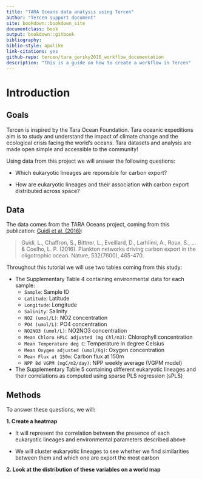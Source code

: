```yaml
---
title: "TARA Oceans data analysis using Tercen"
author: "Tercen support document"
site: bookdown::bookdown_site
documentclass: book
output: bookdown::gitbook
bibliography: 
biblio-style: apalike
link-citations: yes
github-repo: tercen/tara_gorsky2016_workflow_documentation
description: "This is a guide on how to create a workflow in Tercen"
---
```


# Introduction

## Goals {-}

Tercen is inspired by the Tara Ocean Foundation. Tara oceanic expeditions aim is to study and understand the impact of climate change and the ecological crisis facing the world's oceans. Tara datasets and analysis are made open simple and accessible to the community!

Using data from this project we will answer the following questions:

* Which eukaryotic lineages are reponsible for carbon export?

* How are eukaryotic lineages and their association with carbon export distributed across space?

## Data {-}

The data comes from the TARA Oceans project, coming from this publication: [Guidi et al. (2016)](https://www.ncbi.nlm.nih.gov/pmc/articles/PMC4851848/):

> Guidi, L., Chaffron, S., Bittner, L., Eveillard, D., Larhlimi, A., Roux, S., ... & Coelho, L. P. (2016). Plankton networks driving carbon export in the oligotrophic ocean. Nature, 532(7600), 465-470.

Throughout this tutorial we will use two tables coming from this study:

* The Supplementary Table 4 containing environmental data for each sample:
  + `Sample`:	Sample ID
  + `Latitude`:	Latitude 
  + `Longitude`:	Longitude
  + `Salinity`:	Salinity 
  + `NO2 (umol/L)`:	NO2 concentration
  + `PO4 (umol/L)`:	PO4 concentration
  + `NO2NO3 (umol/L)`:	NO2NO3 concentration
  + `Mean Chloro HPLC adjusted (mg Chl/m3)`:	Chlorophyll concentration
  + `Mean Temperature deg C`:	Temperature in degree Celsius
  + `Mean Oxygen adjusted (umol/Kg)`:	Oxygen concentration
  + `Mean Flux at 150m`:	Carbon flux at 150m
  + `NPP 8d VGPM (mgC/m2/day)`:	NPP weekly average (VGPM model)

* The Supplementary Table 5 containing different eukaryotic lineages and their correlations as computed using sparse PLS regression (sPLS)



## Methods {-}

To answer these questions, we will:

**1. Create a heatmap**

  + It will represent the correlation between the presence of each eukaryotic lineages and environmental parameters described above
  
  + We will cluster eukaryotic lineages to see whether we find similarities between them and which one are export the most carbon

**2. Look at the distribution of these variables on a world map**